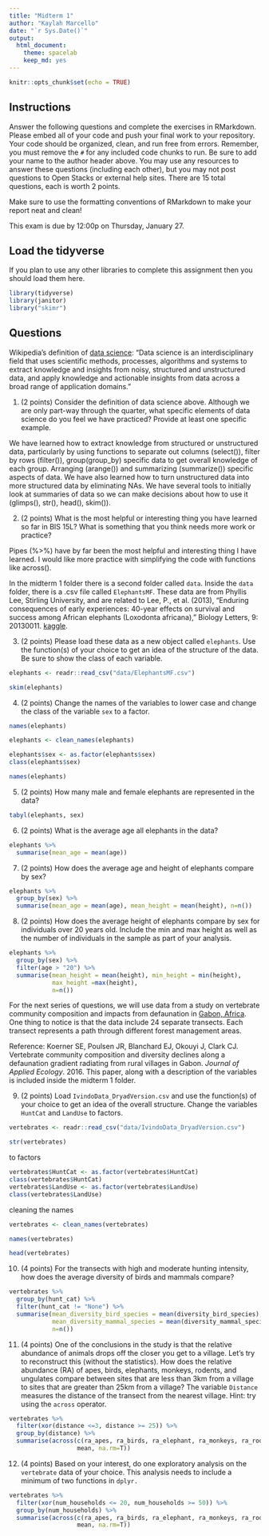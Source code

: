 ```yaml
---
title: "Midterm 1"
author: "Kaylah Marcello"
date: "`r Sys.Date()`"
output:
  html_document: 
    theme: spacelab
    keep_md: yes
---
```


```r
knitr::opts_chunk$set(echo = TRUE)
```

## Instructions
Answer the following questions and complete the exercises in RMarkdown. Please embed all of your code and push your final work to your repository. Your code should be organized, clean, and run free from errors. Remember, you must remove the `#` for any included code chunks to run. Be sure to add your name to the author header above. You may use any resources to answer these questions (including each other), but you may not post questions to Open Stacks or external help sites. There are 15 total questions, each is worth 2 points.  

Make sure to use the formatting conventions of RMarkdown to make your report neat and clean!  

This exam is due by 12:00p on Thursday, January 27.  

## Load the tidyverse
If you plan to use any other libraries to complete this assignment then you should load them here.
```r
library(tidyverse)
library(janitor)
library("skimr")
```

## Questions  
Wikipedia's definition of [data science](https://en.wikipedia.org/wiki/Data_science): "Data science is an interdisciplinary field that uses scientific methods, processes, algorithms and systems to extract knowledge and insights from noisy, structured and unstructured data, and apply knowledge and actionable insights from data across a broad range of application domains."  

1. (2 points) Consider the definition of data science above. Although we are only part-way through the quarter, what specific elements of data science do you feel we have practiced? Provide at least one specific example. 

We have learned how to extract knowledge from structured or unstructured data, particularly by using functions to separate out columns (select()), filter by rows (filter()), group(group_by) specific data to get overall knowledge of each group. Arranging (arange()) and summarizing (summarize()) specific aspects of data. We have also learned how to turn unstructured data into more structured data by eliminating NAs. We have several tools to initially look at summaries of data so we can make decisions about how to use it (glimps(), str(), head(), skim()).

2. (2 points) What is the most helpful or interesting thing you have learned so far in BIS 15L? What is something that you think needs more work or practice? 

Pipes (%>%) have by far been the most helpful and interesting thing I have learned. I would like more practice with simplifying the code with functions like across().

In the midterm 1 folder there is a second folder called `data`. Inside the `data` folder, there is a .csv file called `ElephantsMF`. These data are from Phyllis Lee, Stirling University, and are related to Lee, P., et al. (2013), "Enduring consequences of early experiences: 40-year effects on survival and success among African elephants (Loxodonta africana)," Biology Letters, 9: 20130011. [kaggle](https://www.kaggle.com/mostafaelseidy/elephantsmf).  

3. (2 points) Please load these data as a new object called `elephants`. Use the function(s) of your choice to get an idea of the structure of the data. Be sure to show the class of each variable.
```r
elephants <- readr::read_csv("data/ElephantsMF.csv")
```
```r
skim(elephants)
```

4. (2 points) Change the names of the variables to lower case and change the class of the variable `sex` to a factor.
```r
names(elephants)
```
```r
elephants <- clean_names(elephants)
```

```r
elephants$sex <- as.factor(elephants$sex)
class(elephants$sex)
```
```r
names(elephants)
```

5. (2 points) How many male and female elephants are represented in the data?
```r
tabyl(elephants, sex)
```

6. (2 points) What is the average age all elephants in the data?
```r
elephants %>% 
  summarise(mean_age = mean(age))
```

7. (2 points) How does the average age and height of elephants compare by sex?
```r
elephants %>% 
  group_by(sex) %>% 
  summarise(mean_age = mean(age), mean_height = mean(height), n=n())
```
8. (2 points) How does the average height of elephants compare by sex for individuals over 20 years old. Include the min and max height as well as the number of individuals in the sample as part of your analysis.  
```r
elephants %>% 
  group_by(sex) %>% 
  filter(age > "20") %>% 
  summarise(mean_height = mean(height), min_height = min(height), 
            max_height =max(height), 
            n=n())
```
For the next series of questions, we will use data from a study on vertebrate community composition and impacts from defaunation in [Gabon, Africa](https://en.wikipedia.org/wiki/Gabon). One thing to notice is that the data include 24 separate transects. Each transect represents a path through different forest management areas.  

Reference: Koerner SE, Poulsen JR, Blanchard EJ, Okouyi J, Clark CJ. Vertebrate community composition and diversity declines along a defaunation gradient radiating from rural villages in Gabon. _Journal of Applied Ecology_. 2016. This paper, along with a description of the variables is included inside the midterm 1 folder.  

9. (2 points) Load `IvindoData_DryadVersion.csv` and use the function(s) of your choice to get an idea of the overall structure. Change the variables `HuntCat` and `LandUse` to factors.
```r
vertebrates <- readr::read_csv("data/IvindoData_DryadVersion.csv")
```
```r
str(vertebrates)
```
to factors
```r
vertebrates$HuntCat <- as.factor(vertebrates$HuntCat)
class(vertebrates$HuntCat)
vertebrates$LandUse <- as.factor(vertebrates$LandUse)
class(vertebrates$LandUse)
```

cleaning the names
```r
vertebrates <- clean_names(vertebrates)
```

```r
names(vertebrates)
```
```r
head(vertebrates)
```

10. (4 points) For the transects with high and moderate hunting intensity, how does the average diversity of birds and mammals compare?
```r
vertebrates %>% 
  group_by(hunt_cat) %>%  
  filter(hunt_cat != "None") %>% 
  summarise(mean_diversity_bird_species = mean(diversity_bird_species), 
            mean_diversity_mammal_species = mean(diversity_mammal_species), 
            n=n())
```


11. (4 points) One of the conclusions in the study is that the relative abundance of animals drops off the closer you get to a village. Let's try to reconstruct this (without the statistics). How does the relative abundance (RA) of apes, birds, elephants, monkeys, rodents, and ungulates compare between sites that are less than 3km from a village to sites that are greater than 25km from a village? The variable `Distance` measures the distance of the transect from the nearest village. Hint: try using the `across` operator.  

```r
vertebrates %>% 
  filter(xor(distance <=3, distance >= 25)) %>% 
  group_by(distance) %>% 
  summarise(across(c(ra_apes, ra_birds, ra_elephant, ra_monkeys, ra_rodent, ra_ungulate), 
                   mean, na.rm=T))
```

12. (4 points) Based on your interest, do one exploratory analysis on the `vertebrate` data of your choice. This analysis needs to include a minimum of two functions in `dplyr.`
```r
vertebrates %>% 
  filter(xor(num_households <= 20, num_households >= 50)) %>% 
  group_by(num_households) %>% 
  summarise(across(c(ra_apes, ra_birds, ra_elephant, ra_monkeys, ra_rodent, ra_ungulate), 
                   mean, na.rm=T))
```


